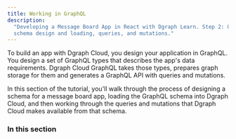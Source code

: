 ```yaml
---
title: Working in GraphQL
description:
  "Developing a Message Board App in React with Dgraph Learn. Step 2: GraphQL
  schema design and loading, queries, and mutations."
---
```


To build an app with Dgraph Cloud, you design your application in GraphQL. You
design a set of GraphQL types that describes the app's data requirements. Dgraph
Cloud GraphQL takes those types, prepares graph storage for them and generates a
GraphQL API with queries and mutations.

In this section of the tutorial, you'll walk through the process of designing a
schema for a message board app, loading the GraphQL schema into Dgraph Cloud,
and then working through the queries and mutations that Dgraph Cloud makes
available from that schema.

### In this section
